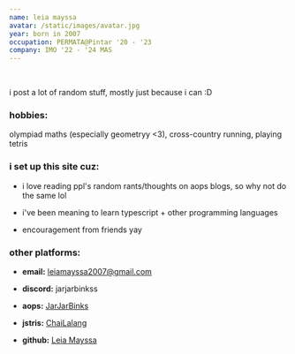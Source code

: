 ```yaml
---
name: leia mayssa
avatar: /static/images/avatar.jpg
year: born in 2007
occupation: PERMATA@Pintar '20 - '23
company: IMO '22 - '24 MAS
---
```



<br/>

i post a lot of random stuff, mostly just because i can :D

### hobbies:
olympiad maths (especially geometryy \<3)\, cross-country running\, playing tetris 

### i set up this site cuz:

- i love reading ppl's random rants/thoughts on aops blogs, so why not do the same lol

- i've been meaning to learn typescript + other programming languages

- encouragement from friends yay

### other platforms:

- **email:** [leiamayssa2007@gmail.com](https://mail.google.com/mail/u/leiamayssa2007@gmail.com/#inbox?compose=new)

- **discord:** jarjarbinkss

- **aops:** [JarJarBinks](https://artofproblemsolving.com/community/user/775012)

- **jstris:** [ChaiLalang](https://jstris.jezevec10.com/u/ChaiLalang)

- **github:** [Leia Mayssa](https://github.com/leia-mayssa)

